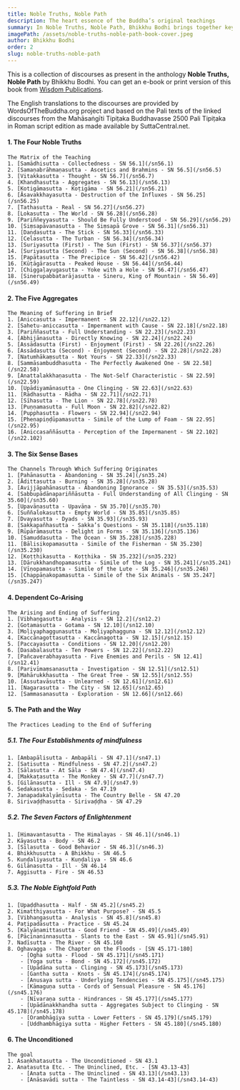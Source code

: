 ```yaml
---
title: Noble Truths, Noble Path
description: The heart essence of the Buddha’s original teachings
summary: In Noble Truths, Noble Path, Bhikkhu Bodhi brings together key suttas from the Saṃyutta Nikāya that illuminate the essence of the Buddha’s teaching - the Four Noble Truths and the Noble Eightfold Path. Through these discourses, readers see how suffering arises, why it persists, and how it can be ended, culminating in Nibbāna. Each chapter, introduced by Ven. Bodhi, follows the structure of the Four Noble Truths, offering a clear roadmap to understand and overcome the human predicament. The book emphasizes the universal relevance of the Buddha’s radical insights and guides us toward liberation from the cycle of rebirth, making it an invaluable resource for anyone seeking a concise yet profound overview of Early Buddhism.
imagePath: /assets/noble-truths-noble-path-book-cover.jpeg
author: Bhikkhu Bodhi
order: 2
slug: noble-truths-noble-path
---
```



<BookCard slug="noble-truths-noble-path" />

This is a collection of discourses as present in the anthology **Noble Truths, Noble Path** by Bhikkhu Bodhi. You can get an e-book or print version of this book from [Wisdom Publications](https://wisdomexperience.org/product/noble-truths-noble-path).

The English translations to the discourses are provided by WordsOfTheBuddha.org project and based on the Pali texts of the linked discourses from the Mahāsaṅgīti Tipiṭaka Buddhavasse 2500 Pali Tipiṭaka in Roman script edition as made available by SuttaCentral.net.


#### 1. The Four Noble Truths
    The Matrix of the Teaching
    1. [Samādhisutta - Collectedness - SN 56.1](/sn56.1)
    2. [Samaṇabrāhmaṇasutta - Ascetics and Brahmins - SN 56.5](/sn56.5)
    3. [Vitakkasutta - Thought - SN 56.7](/sn56.7)
    4. [Khandhasutta - Aggregates - SN 56.13](/sn56.13)
    5. [Kotigāmasutta - Koṭigāma - SN 56.21](/sn56.21)
    6. [Āsavakkhayasutta - Destruction of the Influxes - SN 56.25](/sn56.25)
    7. [Tathasutta - Real - SN 56.27](/sn56.27)
    8. [Lokasutta - The World - SN 56.28](/sn56.28)
    9. [Pariññeyyasutta - Should Be Fully Understood - SN 56.29](/sn56.29)
    10. [Siṃsapāvanasutta - The Siṃsapā Grove - SN 56.31](/sn56.31)
    11. [Daṇḍasutta - The Stick - SN 56.33](/sn56.33)
    12. [Celasutta - The Turban - SN 56.34](/sn56.34)
    13. [Suriyasutta (First) - The Sun (First) - SN 56.37](/sn56.37)
    14. [Suriyasutta (Second) - The Sun (Second) - SN 56.38](/sn56.38)
    15. [Papātasutta - The Precipice - SN 56.42](/sn56.42)
    16. [Kūṭāgārasutta - Peaked House - SN 56.44](/sn56.44)
    17. [Chiggaḷayugasutta - Yoke with a Hole - SN 56.47](/sn56.47)
    18. [Sinerupabbatarājasutta - Sineru, King of Mountain - SN 56.49](/sn56.49)

#### 2. The Five Aggregates
    The Meaning of Suffering in Brief
    1. [Aniccasutta - Impermanent - SN 22.12](/sn22.12)
    2. [Sahetu-aniccasutta - Impermanent with Cause - SN 22.18](/sn22.18)
    3. [Pariññasutta - Full Understanding - SN 22.23](/sn22.23)
    4. [Abhijānasutta - Directly Knowing - SN 22.24](/sn22.24)
    5. [Assādasutta (First) - Enjoyment (First) - SN 22.26](/sn22.26)
    6. [Assādasutta (Second) - Enjoyment (Second) - SN 22.28](/sn22.28)
    7. [Natumhākaṃsutta - Not Yours - SN 22.33](/sn22.33)
    8. [Sammāsambuddhasutta - The Perfectly Awakened One - SN 22.58](/sn22.58)
    9. [Anattalakkhaṇasutta - The Not-Self Characteristic - SN 22.59](/sn22.59)
    10. [Upādiyamānasutta - One Clinging - SN 22.63](/sn22.63)
    11. [Rādhasutta - Rādha - SN 22.71](/sn22.71)
    12. [Sīhasutta - The Lion - SN 22.78](/sn22.78)
    13. [Puṇṇamasutta - Full Moon - SN 22.82](/sn22.82)
    14. [Pupphasutta - Flowers - SN 22.94](/sn22.94)
    15. [Pheṇapiṇḍūpamasutta - Simile of the Lump of Foam - SN 22.95](/sn22.95)
    16. [Aniccasaññāsutta - Perception of the Impermanent - SN 22.102](/sn22.102)

#### 3. The Six Sense Bases
    The Channels Through Which Suffering Originates
    1. [Pahānasutta - Abandoning - SN 35.24](/sn35.24)
    2. [Ādittasutta - Burning - SN 35.28](/sn35.28)
    3. [Avijjāpahānasutta - Abandoning Ignorance - SN 35.53](/sn35.53)
    4. [Sabbupādānapariññāsutta - Full Understanding of All Clinging - SN 35.60](/sn35.60)
    5. [Upavāṇasutta - Upavāṇa - SN 35.70](/sn35.70)
    6. [Suññalokasutta - Empty World - SN 35.85](/sn35.85)
    7. [Dvayasutta - Dyads - SN 35.93](/sn35.93)
    8. [Sakkapañhasutta - Sakka’s Questions - SN 35.118](/sn35.118)
    9. [Rūpārāmasutta - Delight in Forms - SN 35.136](/sn35.136)
    10. [Samuddasutta - The Ocean - SN 35.228](/sn35.228)
    11. [Bālisikopamasutta - Simile of the Fisherman - SN 35.230](/sn35.230)
    12. [Koṭṭhikasutta - Koṭṭhika - SN 35.232](/sn35.232)
    13. [Dārukkhandhopamasutta - Simile of the Log - SN 35.241](/sn35.241)
    14. [Vīṇopamasutta - Simile of the Lute - SN 35.246](/sn35.246)
    15. [Chappāṇakopamasutta - Simile of the Six Animals - SN 35.247](/sn35.247)

#### 4. Dependent Co-Arising
    The Arising and Ending of Suffering
    1. [Vibhaṇgasutta - Analysis - SN 12.2](/sn12.2)
    2. [Gotamasutta - Gotama - SN 12.10](/sn12.10)
    3. [Moḷiyaphaggunasutta - Moḷiyaphagguna - SN 12.12](/sn12.12)
    4. [Kaccānagottasutta - Kaccānagotta - SN 12.15](/sn12.15)
    5. [Paccayasutta - Conditions - SN 12.20](/sn12.20)
    6. [Dasabalasutta - Ten Powers - SN 12.22](/sn12.22)
    7. [Pañcaverabhayasutta - Five Enemies and Perils - SN 12.41](/sn12.41)
    8. [Parivīmaṃsanasutta - Investigation - SN 12.51](/sn12.51)
    9. [Mahārukkhasutta - The Great Tree - SN 12.55](/sn12.55)
    10. [Assutavāsutta - Unlearned - SN 12.61](/sn12.61)
    11. [Nagarasutta - The City - SN 12.65](/sn12.65)
    12. [Sammasanasutta - Exploration - SN 12.66](/sn12.66)

#### 5. The Path and the Way
    
    The Practices Leading to the End of Suffering

##### 5.1. The Four Establishments of mindfulness
    1. [Ambapālisutta - Ambapāli - SN 47.1](/sn47.1)
    2. [Satisutta - Mindfulness - SN 47.2](/sn47.2)
    3. [Sālasutta - At Sāla - SN 47.4](/sn47.4)
    4. [Makkaṭasutta - The Monkey - SN 47.7](/sn47.7)
    5. [Gilānasutta - Ill - SN 47.9](/sn47.9)
    6. Sedakasutta - Sedaka - Sn 47.19
    7. Janapadakalyāṇīsutta - The Country Belle - SN 47.20
    8. Sirivaḍḍhasutta - Sirivaḍḍha - SN 47.29

##### 5.2. The Seven Factors of Enlightenment
    1. [Himavantasutta - The Himalayas - SN 46.1](/sn46.1)
    2. Kāyasutta - Body - SN 46.2
    3. [Sīlasutta - Good Behavior - SN 46.3](/sn46.3)
    4. Bhikkhusutta - A Bhikkhu - SN 46.5
    5. Kuṇḍaliyasutta - Kuṇḍaliya - SN 46.6
    6. Gilānasutta - Ill - SN 46.14
    7. Aggisutta - Fire - SN 46.53

##### 5.3. The Noble Eightfold Path
    1. [Upaḍḍhasutta - Half - SN 45.2](/sn45.2)
    2. Kimatthiyasutta - For What Purpose? - SN 45.5
    3. [Vibhaṇgasutta - Analysis - SN 45.8](/sn45.8)
    4. Paṭipadāsutta - Practice - SN 45.24
    5. [Kalyāṇamittasutta - Good Friend - SN 45.49](/sn45.49)
    6. [Pācīnaninnasutta - Slants to the East - SN 45.91](/sn45.91)
    7. Nadīsutta - The River - SN 45.160
    8. Oghavagga - The Chapter on the Floods - [SN 45.171-180]
        - [Ogha sutta - Flood - SN 45.171](/sn45.171)
        - [Yoga sutta - Bond - SN 45.172](/sn45.172)
        - [Upādāna sutta - Clinging - SN 45.173](/sn45.173)
        - [Gantha sutta - Knots - SN 45.174](/sn45.174)
        - [Anusaya sutta - Underlying Tendencies - SN 45.175](/sn45.175)
        - [Kāmaguṇa sutta - Cords of Sensual Pleasure - SN 45.176](/sn45.176)
        - [Nīvaraṇa sutta - Hindrances - SN 45.177](/sn45.177)
        - [Upādānakkhandha sutta - Aggregates Subject to Clinging - SN 45.178](/sn45.178)
        - [Orambhāgiya sutta - Lower Fetters - SN 45.179](/sn45.179)
        - [Uddhambhāgiya sutta - Higher Fetters - SN 45.180](/sn45.180)

#### 6. The Unconditioned
    The goal
    1. Asaṇkhatasutta - The Unconditioned - SN 43.1
    2. Anatasutta Etc. - The Uninclined, Etc. - [SN 43.13-43]
        - [Anata sutta - The Uninclined - SN 43.13](/sn43.13)
        - [Anāsavādi sutta - The Taintless - SN 43.14-43](/sn43.14-43)
